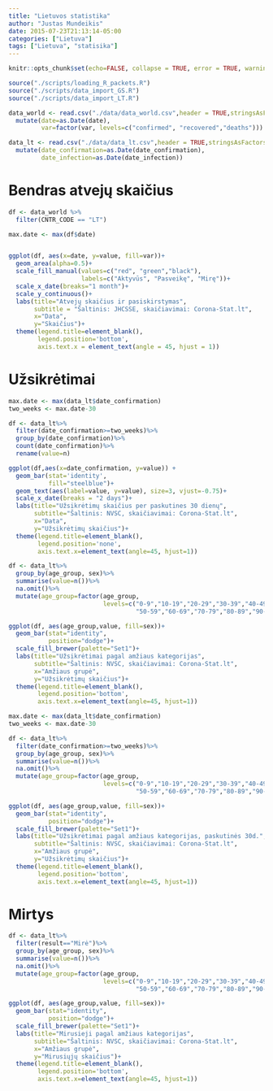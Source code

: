 ```yaml
---
title: "Lietuvos statistika"
author: "Justas Mundeikis"
date: 2015-07-23T21:13:14-05:00
categories: ["Lietuva"]
tags: ["Lietuva", "statisika"]
---
```


```r
knitr::opts_chunk$set(echo=FALSE, collapse = TRUE, error = TRUE, warning = FALSE, message = FALSE)
```

```r
source("./scripts/loading_R_packets.R")
source("./scripts/data_import_GS.R")
source("./scripts/data_import_LT.R")
```

```r
data_world <- read.csv("./data/data_world.csv",header = TRUE,stringsAsFactors = FALSE)%>%
  mutate(date=as.Date(date),
         var=factor(var, levels=c("confirmed", "recovered","deaths")))

data_lt <- read.csv("./data/data_lt.csv",header = TRUE,stringsAsFactors = FALSE)%>%
  mutate(date_confirmation=as.Date(date_confirmation),
         date_infection=as.Date(date_infection))
```

# Bendras atvejų skaičius
```r
df <- data_world %>%
  filter(CNTR_CODE == "LT")

max.date <- max(df$date)


ggplot(df, aes(x=date, y=value, fill=var))+
  geom_area(alpha=0.5)+
  scale_fill_manual(values=c("red", "green","black"),
                    labels=c("Aktyvūs", "Pasveikę", "Mirę"))+
  scale_x_date(breaks="1 month")+
  scale_y_continuous()+
  labs(title="Atvejų skaičius ir pasiskirstymas",
       subtitle = "Šaltinis: JHCSSE, skaičiavimai: Corona-Stat.lt",
       x="Data",
       y="Skaičius")+
  theme(legend.title=element_blank(),
        legend.position='bottom',
        axis.text.x = element_text(angle = 45, hjust = 1))
```

# Užsikrėtimai

```r

max.date <- max(data_lt$date_confirmation)
two_weeks <- max.date-30

df <- data_lt%>%
  filter(date_confirmation>=two_weeks)%>%
  group_by(date_confirmation)%>%
  count(date_confirmation)%>%
  rename(value=n)

ggplot(df,aes(x=date_confirmation, y=value)) +
  geom_bar(stat='identity',
           fill="steelblue")+
  geom_text(aes(label=value, y=value), size=3, vjust=-0.75)+
  scale_x_date(breaks = "2 days")+
  labs(title="Užsikrėtimų skaičius per paskutines 30 dienų",
       subtitle="Šaltinis: NVSC, skaičiavimai: Corona-Stat.lt",
       x="Data", 
       y="Užsikrėtimų skaičius")+
  theme(legend.title=element_blank(),
        legend.position='none',
        axis.text.x=element_text(angle=45, hjust=1))


```


```r

df <- data_lt%>%
  group_by(age_group, sex)%>%
  summarise(value=n())%>%
  na.omit()%>%
  mutate(age_group=factor(age_group,
                          levels=c("0-9","10-19","20-29","30-39","40-49",
                                   "50-59","60-69","70-79","80-89","90-99","100-109")))

ggplot(df, aes(age_group,value, fill=sex))+
  geom_bar(stat="identity",
           position="dodge")+
  scale_fill_brewer(palette="Set1")+
  labs(title="Užsikrėtimai pagal amžiaus kategorijas",
       subtitle="Šaltinis: NVSC, skaičiavimai: Corona-Stat.lt",
       x="Amžiaus grupė", 
       y="Užsikrėtimų skaičius")+
  theme(legend.title=element_blank(),
        legend.position='bottom',
        axis.text.x=element_text(angle=45, hjust=1))
```


```r
max.date <- max(data_lt$date_confirmation)
two_weeks <- max.date-30

df <- data_lt%>%
  filter(date_confirmation>=two_weeks)%>%
  group_by(age_group, sex)%>%
  summarise(value=n())%>%
  na.omit()%>%
  mutate(age_group=factor(age_group,
                          levels=c("0-9","10-19","20-29","30-39","40-49",
                                   "50-59","60-69","70-79","80-89","90-99","100-109")))

ggplot(df, aes(age_group,value, fill=sex))+
  geom_bar(stat="identity",
           position="dodge")+
  scale_fill_brewer(palette="Set1")+
  labs(title="Užsikrėtimai pagal amžiaus kategorijas, paskutinės 30d.",
       subtitle="Šaltinis: NVSC, skaičiavimai: Corona-Stat.lt",
       x="Amžiaus grupė", 
       y="Užsikrėtimų skaičius")+
  theme(legend.title=element_blank(),
        legend.position='bottom',
        axis.text.x=element_text(angle=45, hjust=1))
```

# Mirtys

```r
df <- data_lt%>%
  filter(result=="Mirė")%>%
  group_by(age_group, sex)%>%
  summarise(value=n())%>%
  na.omit()%>%
  mutate(age_group=factor(age_group,
                          levels=c("0-9","10-19","20-29","30-39","40-49",
                                   "50-59","60-69","70-79","80-89","90-99","100-109")))

ggplot(df, aes(age_group,value, fill=sex))+
  geom_bar(stat="identity",
           position="dodge")+
  scale_fill_brewer(palette="Set1")+
  labs(title="Mirusieji pagal amžiaus kategorijas",
       subtitle="Šaltinis: NVSC, skaičiavimai: Corona-Stat.lt",
       x="Amžiaus grupė", 
       y="Mirusiųjų skaičius")+
  theme(legend.title=element_blank(),
        legend.position='bottom',
        axis.text.x=element_text(angle=45, hjust=1))
```





